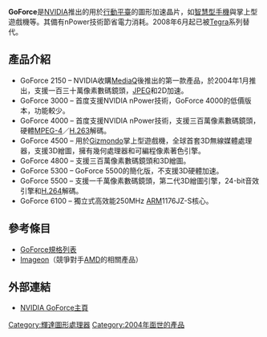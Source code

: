 {{NoteTA|G1=IT}}
'''GoForce'''是[[NVIDIA|NVIDIA]]推出的用於[[行動平臺|行動平臺]]的圖形加速晶片，如[[智慧型手機|智慧型手機]]與掌上型遊戲機等。其備有nPower技術節省電力消耗。2008年6月起已被[[nVIDIA_Tegra|Tegra]]系列替代。

== 產品介紹 ==
*GoForce 2150 – NVIDIA收購[[MediaQ|MediaQ]]後推出的第一款產品，於2004年1月推出，支援一百三十萬像素數碼鏡頭，[[JPEG|JPEG]]和2D加速。
*GoForce 3000 – 首度支援NVIDIA nPower技術，GoForce 4000的低價版本，功能較少。
*GoForce 4000 – 首度支援NVIDIA nPower技術，支援三百萬像素數碼鏡頭，硬體[[MPEG-4|MPEG-4]]／[[H.263|H.263]]解碼。
*GoForce 4500 – 用於[[Gizmondo|Gizmondo]]掌上型遊戲機，全球首套3D無線媒體處理器，支援3D繒圖，擁有幾何處理器和可編程像素著色引擎。
*GoForce 4800 – 支援三百萬像素數碼鏡頭和3D繒圖。
*GoForce 5300 – GoForce 5500的簡化版，不支援3D硬體加速。
*GoForce 5500 – 支援一千萬像素數碼鏡頭，第二代3D繒圖引擎，24-bit音效引擎和[[H.264|H.264]]解碼。
*GoForce 6100 – 獨立式高效能250MHz [[ARM|ARM]]1176JZ-S核心。

== 參考條目 ==
*[[NVIDIA顯示核心列表#GoForce|GoForce規格列表]]
*[[Imageon|Imageon]]（競爭對手[[AMD|AMD]]的相關產品）

== 外部連結 ==
*[http://www.nvidia.com/page/goforce.html NVIDIA GoForce主頁]{{Wayback|url=http://www.nvidia.com/page/goforce.html |date=20060615162922 }}

{{NVIDIA}}

[[Category:輝達圖形處理器|Category:輝達圖形處理器]]
[[Category:2004年面世的產品|Category:2004年面世的產品]]

{{microcompu-stub}}